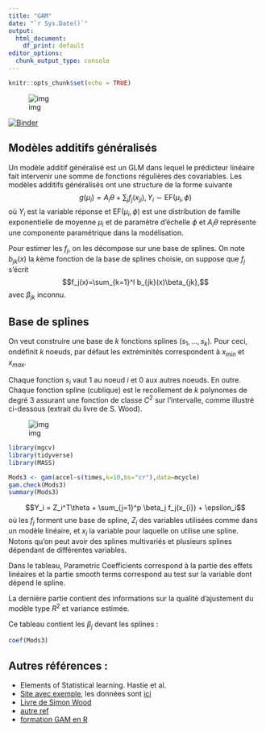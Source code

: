 ```yaml
---
title: "GAM"
date: "`r Sys.Date()`"
output: 
  html_document: 
    df_print: default
editor_options: 
  chunk_output_type: console
---
```



```r
knitr::opts_chunk$set(echo = TRUE)
```

![img](img/GAM.jpg)

[![Binder](https://mybinder.org/badge_logo.svg)](https://mybinder.org/v2/gh/stateofther/finistR2020/website?filepath=gam.Rmd)

## Modèles additifs généralisés

Un modèle additif généralisé est un GLM dans lequel le prédicteur linéaire fait intervenir une somme de fonctions régulières des covariables.
Les modèles additifs généralisés ont une structure de la forme suivante
$$g(\mu_i)=A_i\theta+\sum_j f_j(x_{ji}),\, Y_i\sim\text{EF}(\mu_i,\phi)$$
où $Y_i$ est la variable réponse et $\text{EF}(\mu_i,\phi)$ est une distribution de famille exponentielle de moyenne $\mu_i$ et de paramètre d'échelle $\phi$ et $A_i\theta$ représente une componente paramétrique dans la modélisation.

Pour estimer les $f_j$, on les décompose sur une base de splines. On note $b_{jk}(x)$ la $k$ème fonction de la base de splines choisie, on suppose que $f_j$ s'écrit
$$f_j(x)=\sum_{k=1}^l b_{jk}(x)\beta_{jk},$$
avec $\beta_{jk}$ inconnu.

## Base de splines 

On veut construire une base de $k$ fonctions splines $(s_1, \ldots, s_k)$. Pour ceci, ondéfinit $k$ noeuds, par défaut les extréminités correspondent à $x_{min}$ et $x_{max}$.

Chaque fonction $s_i$ vaut 1 au noeud $i$ et 0 aux autres noeuds. En outre. Chaque fonction spline (cublique) est le recollement de $k$ polynomes de degré 3 assurant une fonction  de classe $C^2$  sur l'intervalle, comme illustré ci-dessous (extrait du livre de S. Wood).



![img](img/spline.jpg)


```r
library(mgcv)
library(tidyverse)
library(MASS)
```







```r
Mods3 <- gam(accel~s(times,k=10,bs="cr"),data=mcycle)
gam.check(Mods3)
summary(Mods3)
```

$$Y_i = Z_i^T\theta + \sum_{j=1}^p \beta_j f_j(x_{i}) + \epsilon_i$$
où les $f_j$ forment une base de spline, $Z_i$ des variables utilisées comme dans un modèle linéaire, et $x_i$ la variable pour laquelle on utilise une spline. Notons qu'on peut avoir des splines multivariés et plusieurs splines dépendant de différentes variables.

Dans le tableau, Parametric Coefficients correspond à la partie des effets linéaires et la partie smooth terms correspond au test sur la variable dont dépend le spline.

La dernière partie contient des informations sur la qualité d'ajustement du modèle type $R^2$ et variance estimée.

Ce tableau contient les $\beta_j$ devant les splines :
```r
coef(Mods3)
```


## Autres références :

  - Elements of Statistical learning. Hastie et al.
  - [Site avec exemple](https://m-clark.github.io/generalized-additive-models), les données sont [ici](https://github.com/m-clark/generalized-additive-models/tree/master/data) 
  - [Livre de Simon Wood](https://b-ok.cc/book/2945925/6817d4)
  - [autre ref](http://environmentalcomputing.net/intro-to-gams/)
  - [formation GAM en R](https://noamross.github.io/gams-in-r-course/)


